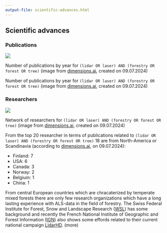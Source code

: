 ```yaml
---
output-file: scientific-advances.html
---
```


## Scientific advances

### Publications 

::: {#fig-publications-year}
![](/images/scientific-advances_publications_year.png)

Number of publications by year for `(lidar OR laser) AND (forestry OR forest OR tree)` (image from [dimensions.ai](https://app.dimensions.ai/analytics/publication/overview/timeline?search_mode=content&search_text=(lidar%20OR%20laser)%20AND%20(forestry%20OR%20forest%20OR%20tree)&search_type=kws&search_field=text_search), created on 09.07.2024)
:::

::: {#fig-publications-year}


Number of publications by year for `(lidar OR laser) AND (forestry OR forest OR tree)` (image from [dimensions.ai](https://app.dimensions.ai/analytics/publication/overview/timeline?search_mode=content&search_text=(lidar%20OR%20laser)%20AND%20(forestry%20OR%20forest%20OR%20tree)&search_type=kws&search_field=text_search), created on 09.07.2024)
:::



### Researchers

::: {#fig-publications-network}
![](/images/scientific-advances_publications_network.png)

Network of researchers for `(lidar OR laser) AND (forestry OR forest OR tree)` (image from [dimensions.ai](https://app.dimensions.ai/analytics/publication/author/vosviewer?search_mode=content&search_text=(lidar%20OR%20laser)%20AND%20(forestry%20OR%20forest%20OR%20tree)&search_type=kws&search_field=text_search), created on 09.07.2024)
:::

From the top 20 researcher in terms of publications related to `(lidar OR laser) AND (forestry OR forest OR tree)` 18 are from North-America or Scandinavia (according to [dimensions.ai](https://app.dimensions.ai/analytics/publication/author/aggregated?search_mode=content&search_text=(lidar%20OR%20laser)%20AND%20(forestry%20OR%20forest%20OR%20tree)&search_type=kws&search_field=text_search), on 09.07.2024):

- Finland: 7
- USA: 6
- Canada: 3
- Norway: 2
- Belgium: 1
- China: 1

From central European countries which are chracaterized by temperate mixed forests there are only few research organizations which have a long lasting experience with ALS-data in the field of forestry.  The Swiss Federal Institute for Forest, Snow and Landscape Research ([WSL](www.wsl.ch)) has some background and recently the French National Institute of Geographic and Forest Information ([IGN](www.ign.fr)) also shows some effords related to their current national campaign [LidarHD](https://www.ign.fr/institut/lidar-hd-vers-une-nouvelle-cartographie-3d-du-territoire). (more)